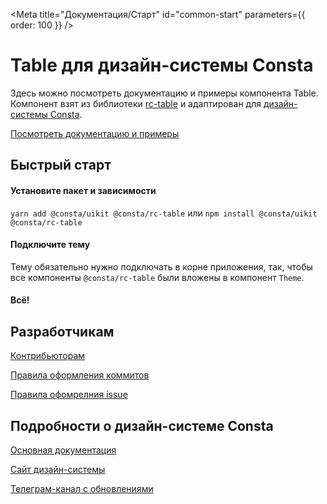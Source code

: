 
<Meta title="Документация/Старт" id="common-start" parameters={{ order: 100 }} />

# Table для дизайн-системы Consta

Здесь можно посмотреть документацию и примеры компонента Table. Компонент взят из библиотеки [rc-table](https://github.com/react-component/table) и адаптирован для [дизайн-системы Consta](https://consta.gazprom-neft.ru/).

[Посмотреть документацию и примеры](?path=/docs/components-table--playground)

## Быстрый старт

#### Установите пакет и зависимости

`yarn add @consta/uikit @consta/rc-table` или `npm install @consta/uikit @consta/rc-table`

#### Подключите тему

Тему обязательно нужно подключать в корне приложения, так, чтобы все компоненты `@consta/rc-table` были вложены в компонент `Theme`.

#### Всë!

## Разработчикам

[Контрибьюторам](https://consta-uikit.vercel.app/?path=/docs/common-develop-contributors--page)

[Правила оформления коммитов](https://consta-uikit.vercel.app/?path=/docs/common-develop-commits-style--page)

[Правила офомрелния issue](https://consta-uikit.vercel.app/?path=/docs/common-develop-issues--page)

## Подробности о дизайн-системе Consta

[Основная документация](https://consta-uikit.vercel.app/?path=/docs/common-about--page)

[Сайт дизайн-системы](https://consta.gazprom-neft.ru/)

[Телеграм-канал с обновлениями](https://t.me/consta_ui_releases)
